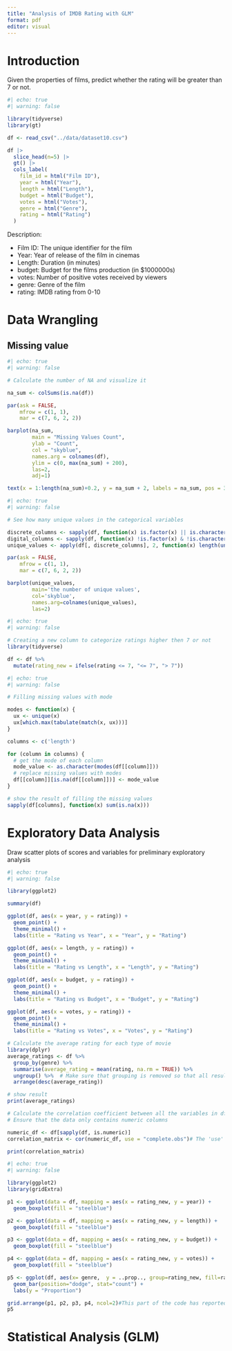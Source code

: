 ```yaml
---
title: "Analysis of IMDB Rating with GLM"
format: pdf
editor: visual
---
```


# Introduction {#sec-intro}

Given the properties of films, predict whether the rating will be greater than 7 or not.

```r
#| echo: true
#| warning: false

library(tidyverse)
library(gt)

df <- read_csv("../data/dataset10.csv")

df |> 
  slice_head(n=5) |>
  gt() |>
  cols_label(
    film_id = html("Film ID"),
    year = html("Year"),
    length = html("Length"),
    budget = html("Budget"),
    votes = html("Votes"),
    genre = html("Genre"),
    rating = html("Rating")
  )
```

Description:

-   Film ID: The unique identifier for the film
-   Year: Year of release of the film in cinemas
-   Length: Duration (in minutes)
-   budget: Budget for the films production (in \$1000000s)
-   votes: Number of positive votes received by viewers
-   genre: Genre of the film
-   rating: IMDB rating from 0-10

# Data Wrangling

## Missing value

```r
#| echo: true
#| warning: false

# Calculate the number of NA and visualize it

na_sum <- colSums(is.na(df))

par(ask = FALSE, 
    mfrow = c(1, 1), 
    mar = c(7, 6, 2, 2))

barplot(na_sum, 
        main = "Missing Values Count", 
        ylab = "Count",                
        col = "skyblue",              
        names.arg = colnames(df), 
        ylim = c(0, max(na_sum) + 200),
        las=2,
        adj=1) 

text(x = 1:length(na_sum)+0.2, y = na_sum + 2, labels = na_sum, pos = 3, cex = 0.8, col = "red")
```

```r
#| echo: true
#| warning: false

# See how many unique values in the categorical variables

discrete_columns <- sapply(df, function(x) is.factor(x) || is.character(x))
digital_columns <- sapply(df, function(x) !is.factor(x) & !is.character(x))
unique_values <- apply(df[, discrete_columns], 2, function(x) length(unique(x)))

par(ask = FALSE, 
    mfrow = c(1, 1), 
    mar = c(7, 6, 2, 2))

barplot(unique_values,
        main='the number of unique values',
        col='skyblue',
        names.arg=colnames(unique_values),
        las=2)
```

```r
#| echo: true
#| warning: false

# Creating a new column to categorize ratings higher then 7 or not
library(tidyverse)

df <- df %>% 
  mutate(rating_new = ifelse(rating <= 7, "<= 7", "> 7"))
```

```r
#| echo: true
#| warning: false

# Filling missing values with mode

modes <- function(x) {
  ux <- unique(x)
  ux[which.max(tabulate(match(x, ux)))]
}

columns <- c('length')

for (column in columns) {
  # get the mode of each column
  mode_value <- as.character(modes(df[[column]]))
  # replace missing values with modes
  df[[column]][is.na(df[[column]])] <- mode_value
}

# show the result of filling the missing values
sapply(df[columns], function(x) sum(is.na(x)))
```

# Exploratory Data Analysis

Draw scatter plots of scores and variables for preliminary exploratory analysis

```r
#| echo: true
#| warning: false

library(ggplot2)

summary(df)

ggplot(df, aes(x = year, y = rating)) +
  geom_point() +
  theme_minimal() +
  labs(title = "Rating vs Year", x = "Year", y = "Rating")

ggplot(df, aes(x = length, y = rating)) +
  geom_point() +
  theme_minimal() +
  labs(title = "Rating vs Length", x = "Length", y = "Rating")

ggplot(df, aes(x = budget, y = rating)) +
  geom_point() +
  theme_minimal() +
  labs(title = "Rating vs Budget", x = "Budget", y = "Rating")

ggplot(df, aes(x = votes, y = rating)) +
  geom_point() +
  theme_minimal() +
  labs(title = "Rating vs Votes", x = "Votes", y = "Rating")

```

```r
# Calculate the average rating for each type of movie
library(dplyr)
average_ratings <- df %>%
  group_by(genre) %>%
  summarise(average_rating = mean(rating, na.rm = TRUE)) %>%
  ungroup() %>%  # Make sure that grouping is removed so that all results can be sorted
  arrange(desc(average_rating))

# show result
print(average_ratings)

```

```r
# Calculate the correlation coefficient between all the variables in df
# Ensure that the data only contains numeric columns

numeric_df <- df[sapply(df, is.numeric)]
correlation_matrix <- cor(numeric_df, use = "complete.obs")# The 'use' parameter handles missing values

print(correlation_matrix)

```

```r
#| echo: true
#| warning: false

library(ggplot2)
library(gridExtra)

p1 <- ggplot(data = df, mapping = aes(x = rating_new, y = year)) +
  geom_boxplot(fill = "steelblue")

p2 <- ggplot(data = df, mapping = aes(x = rating_new, y = length)) +
  geom_boxplot(fill = "steelblue")

p3 <- ggplot(data = df, mapping = aes(x = rating_new, y = budget)) +
  geom_boxplot(fill = "steelblue")

p4 <- ggplot(data = df, mapping = aes(x = rating_new, y = votes)) +
  geom_boxplot(fill = "steelblue")

p5 <- ggplot(df, aes(x= genre,  y = ..prop.., group=rating_new, fill=rating_new)) + 
  geom_bar(position="dodge", stat="count") +
  labs(y = "Proportion")

grid.arrange(p1, p2, p3, p4, ncol=2)#This part of the code has reported an error, but I can not solve it, I do not know what the problem is
p5
```

# Statistical Analysis (GLM)
